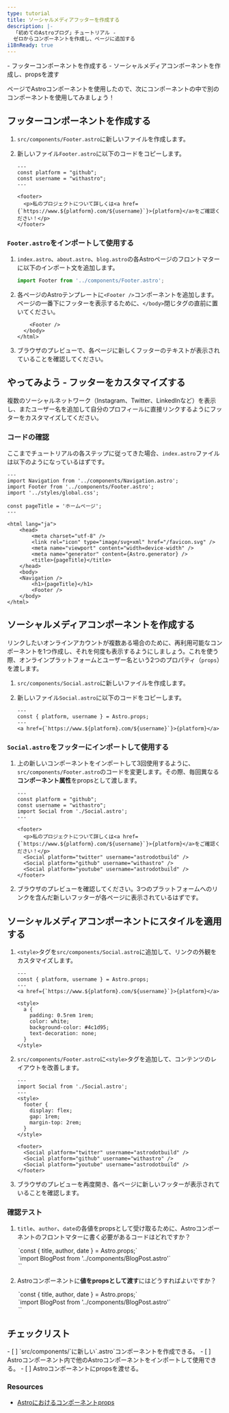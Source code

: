 ```yaml
---
type: tutorial
title: ソーシャルメディアフッターを作成する
description: |-
  「初めてのAstroブログ」チュートリアル -
  ゼロからコンポーネントを作成し、ページに追加する
i18nReady: true
---
```




<PreCheck>
  - フッターコンポーネントを作成する
  - ソーシャルメディアコンポーネントを作成し、propsを渡す
</PreCheck>

ページでAstroコンポーネントを使用したので、次にコンポーネントの中で別のコンポーネントを使用してみましょう！

## フッターコンポーネントを作成する

1. `src/components/Footer.astro`に新しいファイルを作成します。

2. 新しいファイル`Footer.astro`に以下のコードをコピーします。

    ```astro title="src/components/Footer.astro"
    ---
    const platform = "github";
    const username = "withastro";
    ---

    <footer>
      <p>私のプロジェクトについて詳しくは<a href={`https://www.${platform}.com/${username}`}>{platform}</a>をご確認ください！</p>
    </footer>
    ```

### `Footer.astro`をインポートして使用する

1. `index.astro`、`about.astro`、`blog.astro`の各Astroページのフロントマターに以下のインポート文を追加します。

    ```js
    import Footer from '../components/Footer.astro';
    ```

2. 各ページのAstroテンプレートに`<Footer />`コンポーネントを追加します。ページの一番下にフッターを表示するために、`</body>`閉じタグの直前に置いてください。

    ```astro ins={1}
        <Footer />
      </body>
    </html>
    ```

3. ブラウザのプレビューで、各ページに新しくフッターのテキストが表示されていることを確認してください。

<Box icon="puzzle-piece">

## やってみよう - フッターをカスタマイズする

複数のソーシャルネットワーク（Instagram、Twitter、LinkedInなど）を表示し、またユーザー名を追加して自分のプロフィールに直接リンクするようにフッターをカスタマイズしてください。

</Box>

### コードの確認

ここまでチュートリアルの各ステップに従ってきた場合、`index.astro`ファイルは以下のようになっているはずです。

```astro title="src/pages/index.astro"
---
import Navigation from '../components/Navigation.astro';
import Footer from '../components/Footer.astro';
import '../styles/global.css';

const pageTitle = 'ホームページ';
---

<html lang="ja">
	<head>
		<meta charset="utf-8" />
		<link rel="icon" type="image/svg+xml" href="/favicon.svg" />
		<meta name="viewport" content="width=device-width" />
		<meta name="generator" content={Astro.generator} />
		<title>{pageTitle}</title>
	</head>
	<body>
    <Navigation />
		<h1>{pageTitle}</h1>
		<Footer />
	</body>
</html>
```

## ソーシャルメディアコンポーネントを作成する

リンクしたいオンラインアカウントが複数ある場合のために、再利用可能なコンポーネントを1つ作成し、それを何度も表示するようにしましょう。これを使う際、オンラインプラットフォームとユーザー名という2つのプロパティ（`props`）を渡します。

1. `src/components/Social.astro`に新しいファイルを作成します。

2. 新しいファイル`Social.astro`に以下のコードをコピーします。

    ```astro title="src/components/Social.astro"
    ---
    const { platform, username } = Astro.props;
    ---
    <a href={`https://www.${platform}.com/${username}`}>{platform}</a>
    ```

### `Social.astro`をフッターにインポートして使用する

1. 上の新しいコンポーネントをインポートして3回使用するように、`src/components/Footer.astro`のコードを変更します。その際、毎回異なる**コンポーネント属性**をpropsとして渡します。

    ```astro title="src/components/Footer.astro" del={2,3,8} ins={4,9-11}
    ---
    const platform = "github";
    const username = "withastro";
    import Social from './Social.astro';
    ---

    <footer>
      <p>私のプロジェクトについて詳しくは<a href={`https://www.${platform}.com/${username}`}>{platform}</a>をご確認ください！</p>
      <Social platform="twitter" username="astrodotbuild" />
      <Social platform="github" username="withastro" />
      <Social platform="youtube" username="astrodotbuild" />
    </footer>
    ```

2. ブラウザのプレビューを確認してください。3つのプラットフォームへのリンクを含んだ新しいフッターが各ページに表示されているはずです。

## ソーシャルメディアコンポーネントにスタイルを適用する

1. `<style>`タグを`src/components/Social.astro`に追加して、リンクの外観をカスタマイズします。

    ```astro title="src/components/Social.astro" ins={6-17} 'class="social-platform'
    ---
    const { platform, username } = Astro.props;
    ---
    <a href={`https://www.${platform}.com/${username}`}>{platform}</a>

    <style>
      a {
        padding: 0.5rem 1rem;
        color: white;
        background-color: #4c1d95;
        text-decoration: none;
      }
    </style>
    ```

2. `src/components/Footer.astro`に`<style>`タグを追加して、コンテンツのレイアウトを改善します。

    ```astro title="src/components/Footer.astro" ins={4-10}
    ---
    import Social from './Social.astro';
    ---
    <style>
      footer {
        display: flex;
        gap: 1rem;
        margin-top: 2rem;
      }
    </style>

    <footer>
      <Social platform="twitter" username="astrodotbuild" />
      <Social platform="github" username="withastro" />
      <Social platform="youtube" username="astrodotbuild" />
    </footer>
    ```

3. ブラウザのプレビューを再度開き、各ページに新しいフッターが表示されていることを確認します。

<Box icon="question-mark">

### 確認テスト

1. `title`、`author`、`date`の各値をpropsとして受け取るために、Astroコンポーネントのフロントマターに書く必要があるコードはどれですか？

    <MultipleChoice>
      <Option isCorrect>
        `const { title, author, date } = Astro.props;`
      </Option>
      <Option>
        `import BlogPost from '../components/BlogPost.astro'`
      </Option>
      <Option>
        `<BlogPost title="私の最初の投稿" author="Dan" date="2022年8月12日" />`
      </Option>
    </MultipleChoice>
    

2. Astroコンポーネントに**値をpropsとして渡す**にはどうすればよいですか？
    <MultipleChoice>
      <Option>
        `const { title, author, date } = Astro.props;`
      </Option>
      <Option>
        `import BlogPost from '../components/BlogPost.astro'`
      </Option>
      <Option isCorrect>
        `<BlogPost title="私の最初の投稿" author="Dan" date="2022年8月12日" />`
      </Option>
    </MultipleChoice>
</Box>



<Box icon="check-list">

## チェックリスト

<Checklist>
- [ ] `src/components/`に新しい`.astro`コンポーネントを作成できる。
- [ ] Astroコンポーネント内で他のAstroコンポーネントをインポートして使用できる。
- [ ] Astroコンポーネントにpropsを渡せる。
</Checklist>
</Box>

### Resources

- [Astroにおけるコンポーネントprops](/ja/core-concepts/astro-components/#コンポーネントのprops)
